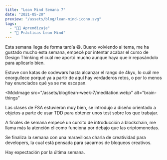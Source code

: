 ```yaml
---
title: "Lean Mind Semana 7"
date: "2021-05-20"
preview: "/assets/blog/lean-mind-icono.svg"
tags:
  - "👨‍💻 Aprendizaje"
  - "📘 Prácticas Lean Mind"
---
```


Esta semana llega de forma tardía 😅. Bueno volviendo al tema, me ha gustado
mucho esta semana, empecé por intentar acabar el curso de Design Thinking el
cuál me aportó mucho aunque haya que ir repasándolo para aplicarlo bien.

Estuve con katas de codewars hasta alcanzar el rango de 4kyu, lo cuál me
enorgullece porqué ya a partir de aquí hay verdaderos retos, o por lo menos hay
enunciados qué ya se me escapan.

<MdxImage
  src="/assets/blog/lean-week-7/meditation.webp"
  alt="brain-things"
></MdxImage>

Las clases de FSA estuvieron muy bien, se introdujo a diseño orientado a objetos
a parte de usar TDD para obtener unos test sobre los que trabajar.

A finales de semana empecé un cursito de introducción a blockchain, me llama más
la atención el como funciona por debajo que las criptomonedas.

Se finaliza la semana con una maravillosa charla de creatividad para developers,
la cual está pensada para sacarnos de bloqueos creativos.

Hay expectación por la última semana.
